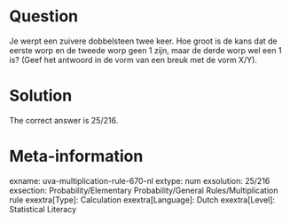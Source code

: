 Question
========

Je werpt een zuivere dobbelsteen twee keer. Hoe groot is de kans dat de eerste worp en de tweede worp geen 1 zijn, maar de derde worp wel een 1 is?
(Geef het antwoord in de vorm van een breuk met de vorm X/Y). 

Solution
========

The correct answer is 25/216.

Meta-information
================
exname: uva-multiplication-rule-670-nl 
extype: num 
exsolution: 25/216 
exsection: Probability/Elementary Probability/General Rules/Multiplication rule 
exextra[Type]: Calculation 
exextra[Language]: Dutch 
exextra[Level]: Statistical Literacy 
